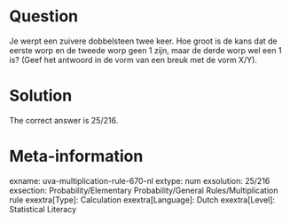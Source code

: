 Question
========

Je werpt een zuivere dobbelsteen twee keer. Hoe groot is de kans dat de eerste worp en de tweede worp geen 1 zijn, maar de derde worp wel een 1 is?
(Geef het antwoord in de vorm van een breuk met de vorm X/Y). 

Solution
========

The correct answer is 25/216.

Meta-information
================
exname: uva-multiplication-rule-670-nl 
extype: num 
exsolution: 25/216 
exsection: Probability/Elementary Probability/General Rules/Multiplication rule 
exextra[Type]: Calculation 
exextra[Language]: Dutch 
exextra[Level]: Statistical Literacy 
